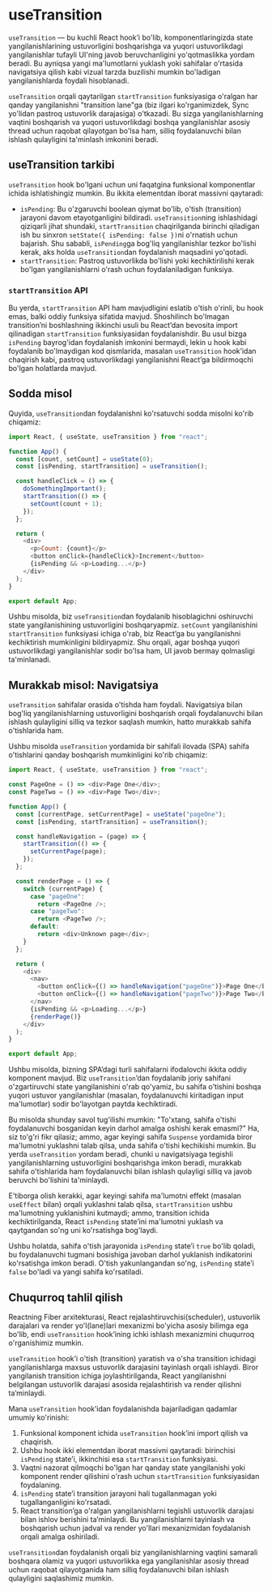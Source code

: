 # useTransition 

`useTransition` — bu kuchli React hook’i bo'lib, komponentlaringizda state yangilanishlarining ustuvorligini boshqarishga va yuqori ustuvorlikdagi yangilanishlar tufayli UI'ning javob beruvchanligini yo'qotmaslikka yordam beradi. Bu ayniqsa yangi ma'lumotlarni yuklash yoki sahifalar o'rtasida navigatsiya qilish kabi vizual tarzda buzilishi mumkin bo'ladigan yangilanishlarda foydali hisoblanadi.

`useTransition` orqali qaytarilgan `startTransition` funksiyasiga o'ralgan har qanday yangilanishni "transition lane"ga (biz ilgari ko'rganimizdek, Sync yo'lidan pastroq ustuvorlik darajasiga) o'tkazadi. Bu sizga yangilanishlarning vaqtini boshqarish va yuqori ustuvorlikdagi boshqa yangilanishlar asosiy thread uchun raqobat qilayotgan bo'lsa ham, silliq foydalanuvchi bilan ishlash qulayligini ta'minlash imkonini beradi.

## useTransition tarkibi

`useTransition` hook bo'lgani uchun uni faqatgina funksional komponentlar ichida ishlatishingiz mumkin. Bu ikkita elementdan iborat massivni qaytaradi:

- `isPending`: Bu o'zgaruvchi boolean qiymat bo'lib, o'tish (transition) jarayoni davom etayotganligini bildiradi. `useTransition`ning ishlashidagi qiziqarli jihat shundaki, `startTransition` chaqirilganda birinchi qiladigan ish bu sinxron `setState({ isPending: false })`ni o'rnatish uchun bajarish. Shu sababli, `isPending`ga bog'liq yangilanishlar tezkor bo'lishi kerak, aks holda `useTransition`dan foydalanish maqsadini yo'qotadi.
- `startTransition`: Pastroq ustuvorlikda bo'lishi yoki kechiktirilishi kerak bo'lgan yangilanishlarni o'rash uchun foydalaniladigan funksiya.

### `startTransition` API 

Bu yerda, `startTransition` API ham mavjudligini eslatib o'tish o'rinli, bu hook emas, balki oddiy funksiya sifatida mavjud. Shoshilinch bo'lmagan transition’ni boshlashning ikkinchi usuli bu React’dan bevosita import qilinadigan `startTransition` funksiyasidan foydalanishdir. Bu usul bizga `isPending` bayrog'idan foydalanish imkonini bermaydi, lekin u hook kabi foydalanib bo'lmaydigan kod qismlarida, masalan `useTransition` hook’idan chaqirish kabi, pastroq ustuvorlikdagi yangilanishni React’ga bildirmoqchi bo'lgan holatlarda mavjud.

## Sodda misol

Quyida, `useTransition`dan foydalanishni ko'rsatuvchi sodda misolni ko'rib chiqamiz:
``` js copy
import React, { useState, useTransition } from "react";

function App() {
  const [count, setCount] = useState(0);
  const [isPending, startTransition] = useTransition();

  const handleClick = () => {
    doSomethingImportant();
    startTransition(() => {
      setCount(count + 1);
    });
  };

  return (
    <div>
      <p>Count: {count}</p>
      <button onClick={handleClick}>Increment</button>
      {isPending && <p>Loading...</p>}
    </div>
  );
}

export default App;
```

Ushbu misolda, biz `useTransition`dan foydalanib hisoblagichni oshiruvchi state yangilanishining ustuvorligini boshqaryapmiz. `setCount` yangilanishini `startTransition` funksiyasi ichiga o'rab, biz React’ga bu yangilanishni kechiktirish mumkinligini bildiryapmiz. Shu orqali, agar boshqa yuqori ustuvorlikdagi yangilanishlar sodir bo'lsa ham, UI javob bermay qolmasligi ta'minlanadi.

## Murakkab misol: Navigatsiya

`useTransition` sahifalar orasida o'tishda ham foydali. Navigatsiya bilan bog'liq yangilanishlarning ustuvorligini boshqarish orqali foydalanuvchi bilan ishlash qulayligini silliq va tezkor saqlash mumkin, hatto murakkab sahifa o'tishlarida ham.

Ushbu misolda `useTransition` yordamida bir sahifali ilovada (SPA) sahifa o'tishlarini qanday boshqarish mumkinligini ko'rib chiqamiz:
``` js copy
import React, { useState, useTransition } from "react";

const PageOne = () => <div>Page One</div>;
const PageTwo = () => <div>Page Two</div>;

function App() {
  const [currentPage, setCurrentPage] = useState("pageOne");
  const [isPending, startTransition] = useTransition();

  const handleNavigation = (page) => {
    startTransition(() => {
      setCurrentPage(page);
    });
  };

  const renderPage = () => {
    switch (currentPage) {
      case "pageOne":
        return <PageOne />;
      case "pageTwo":
        return <PageTwo />;
      default:
        return <div>Unknown page</div>;
    }
  };

  return (
    <div>
      <nav>
        <button onClick={() => handleNavigation("pageOne")}>Page One</button>
        <button onClick={() => handleNavigation("pageTwo")}>Page Two</button>
      </nav>
      {isPending && <p>Loading...</p>}
      {renderPage()}
    </div>
  );
}

export default App;
```

Ushbu misolda, bizning SPA’dagi turli sahifalarni ifodalovchi ikkita oddiy komponent mavjud. Biz `useTransition`’dan foydalanib joriy sahifani o'zgartiruvchi state yangilanishini o'rab qo'yamiz, bu sahifa o'tishini boshqa yuqori ustuvor yangilanishlar (masalan, foydalanuvchi kiritadigan input ma'lumotlar) sodir bo'layotgan paytda kechiktiradi.

Bu misolda shunday savol tug'ilishi mumkin: "To'xtang, sahifa o'tishi foydalanuvchi bosganidan keyin darhol amalga oshishi kerak emasmi?" Ha, siz to'g'ri fikr qilasiz; ammo, agar keyingi sahifa `Suspense` yordamida biror ma'lumotni yuklashni talab qilsa, unda sahifa o'tishi kechikishi mumkin. Bu yerda `useTransition` yordam beradi, chunki u navigatsiyaga tegishli yangilanishlarning ustuvorligini boshqarishga imkon beradi, murakkab sahifa o'tishlarida ham foydalanuvchi bilan ishlash qulayligi silliq va javob beruvchi bo'lishini ta'minlaydi.

E'tiborga olish kerakki, agar keyingi sahifa ma'lumotni effekt (masalan `useEffect` bilan) orqali yuklashni talab qilsa, `startTransition` ushbu ma'lumotning yuklanishini kutmaydi; ammo, transition ichida kechiktirilganda, React `isPending` state’ini ma'lumotni yuklash va qaytgandan so'ng uni ko'rsatishga bog'laydi.

Ushbu holatda, sahifa o'tish jarayonida `isPending` state’i `true` bo'lib qoladi, bu foydalanuvchi tugmani bosishiga javoban darhol yuklanish indikatorini ko'rsatishga imkon beradi. O'tish yakunlangandan so'ng, `isPending` state’i `false` bo'ladi va yangi sahifa ko'rsatiladi.

## Chuqurroq tahlil qilish

Reactning Fiber arxitekturasi, React rejalashtiruvchisi(scheduler), ustuvorlik darajalari va render yo'l(lane)lari mexanizmi bo'yicha asosiy bilimga ega bo'lib, endi `useTransition` hook’ining ichki ishlash mexanizmini chuqurroq o'rganishimiz mumkin.

`useTransition` hook’i o'tish (transition) yaratish va o'sha transition ichidagi yangilanishlarga maxsus ustuvorlik darajasini tayinlash orqali ishlaydi. Biror yangilanish transition ichiga joylashtirilganda, React yangilanishni belgilangan ustuvorlik darajasi asosida rejalashtirish va render qilishni ta’minlaydi.

Mana `useTransition` hook’idan foydalanishda bajariladigan qadamlar umumiy ko'rinishi:
1. Funksional komponent ichida `useTransition` hook’ini import qilish va chaqirish.
2. Ushbu hook ikki elementdan iborat massivni qaytaradi: birinchisi `isPending` state’i, ikkinchisi esa `startTransition` funksiyasi.
3. Vaqtni nazorat qilmoqchi bo'lgan har qanday state yangilanishi yoki komponent render qilishini o'rash uchun `startTransition` funksiyasidan foydalaning.
4. `isPending` state’i transition jarayoni hali tugallanmagan yoki tugallanganligini ko'rsatadi.
5. React transition’ga o'ralgan yangilanishlarni tegishli ustuvorlik darajasi bilan ishlov berishini ta’minlaydi. Bu yangilanishlarni tayinlash va boshqarish uchun jadval va render yo'llari mexanizmidan foydalanish orqali amalga oshiriladi.

`useTransition`dan foydalanish orqali biz yangilanishlarning vaqtini samarali boshqara olamiz va yuqori ustuvorlikka ega yangilanishlar asosiy thread uchun raqobat qilayotganida ham silliq foydalanuvchi bilan ishlash qulayligini saqlashimiz mumkin.